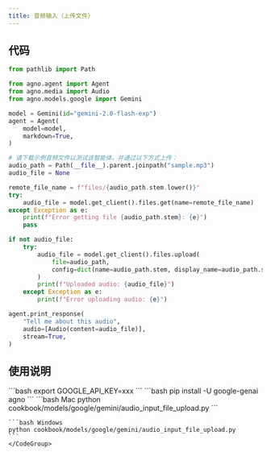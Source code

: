 ```yaml
---
title: 音频输入（上传文件）
---
```

## 代码

```python cookbook/models/google/gemini/audio_input_file_upload.py
from pathlib import Path

from agno.agent import Agent
from agno.media import Audio
from agno.models.google import Gemini

model = Gemini(id="gemini-2.0-flash-exp")
agent = Agent(
    model=model,
    markdown=True,
)

# 请下载示例音频文件以测试该智能体，并通过以下方式上传：
audio_path = Path(__file__).parent.joinpath("sample.mp3")
audio_file = None

remote_file_name = f"files/{audio_path.stem.lower()}"
try:
    audio_file = model.get_client().files.get(name=remote_file_name)
except Exception as e:
    print(f"Error getting file {audio_path.stem}: {e}")
    pass

if not audio_file:
    try:
        audio_file = model.get_client().files.upload(
            file=audio_path,
            config=dict(name=audio_path.stem, display_name=audio_path.stem),
        )
        print(f"Uploaded audio: {audio_file}")
    except Exception as e:
        print(f"Error uploading audio: {e}")

agent.print_response(
    "Tell me about this audio",
    audio=[Audio(content=audio_file)],
    stream=True,
)
```

## 使用说明

<Steps>
  <Snippet file="create-venv-step.mdx" />

  <Step title="设置您的API密钥">
    ```bash
    export GOOGLE_API_KEY=xxx
    ```
  </Step>

  <Step title="安装库">
    ```bash
    pip install -U google-genai agno
    ```
  </Step>

  <Step title="运行智能体">
    <CodeGroup>
    ```bash Mac
    python cookbook/models/google/gemini/audio_input_file_upload.py
    ```

    ```bash Windows
    python cookbook/models/google/gemini/audio_input_file_upload.py
    ```
    </CodeGroup>
  </Step>
</Steps>